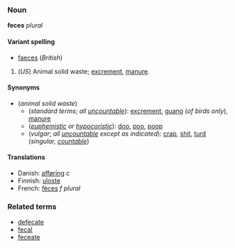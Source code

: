 <!--If you edit this page, please also edit "faeces" to keep these two pages in synch.-->



===Noun===
'''feces''' ''plural''

====Variant spelling====
*[[faeces]] (''British'')

#(''US'') Animal solid waste; [[excrement]], [[manure]].

====Synonyms====
*(''animal solid waste'')
**(''standard terms''; ''all [[uncountable]]''): [[excrement]], [[guano]] (''of birds only''), [[manure]]
**(''[[euphemistic]] or [[hypocoristic]]''): [[doo]], [[poo]], [[poop]]
**(''vulgar''; ''all [[uncountable]] except as indicated''): [[crap]], [[shit]], [[turd]] (''singular, [[countable]]'')

====Translations====
*Danish: [[afføring]] ''c''
*Finnish: [[uloste]]
*French: [[fèces]] ''f plural''

===Related terms===
*[[defecate]]
*[[fecal]]
*[[feceate]]



<!--If you edit this page, please also edit "faeces" to keep these two pages in synch.-->